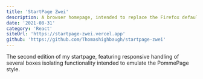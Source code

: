 ```yaml
---
title: 'StartPage Zwei'
description: A browser homepage, intended to replace the Firefox default, that was written using Next.js. This progressive web application provides the user with a search bar, icon based favorites, a menu of even more icons indicating the site that clicking it will take you to and a clock which gives the time and date for quick reference.
date: '2021-08-31'
category: 'React'
siteUrl: 'https://startpage-zwei.vercel.app'
github: 'https://github.com/Thomashighbaugh/startpage-zwei'
---
```


The second edition of my startpage, featuring responsive handling of several boxes isolating functionality intended to emulate the PommePage style.
